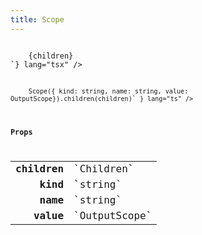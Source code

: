 ```yaml
---
title: Scope
---
```



<Tabs syncKey="component-style">
    <TabItem label="jsx">
        <Code code={`import { Scope } from "@alloy-js/core" 

<Scope kind="string" name="string" value={OutputScope}>
    {children}
</Scope>`} lang="tsx" />
</TabItem>
<TabItem label="stc">
    <Code code={`import { Scope } from "@alloy-js/core/stc" 

Scope({ kind: string, name: string, value: OutputScope}).children(children)` } lang="ts" />
</TabItem>
</Tabs>

### Props

<table>
  <tr>
    <td style="text-align: right;font-weight: bold;">children</td>
    <td style="white-space: nowrap">
      <Badge text="optional" variant="note" size="small" /> `Children`
  
  
  
  
  </td>
  </tr>
  <tr>
    <td style="text-align: right;font-weight: bold;">kind</td>
    <td style="white-space: nowrap">
      <Badge text="optional" variant="note" size="small" /> `string`
  
  
  
  
  </td>
  </tr>
  <tr>
    <td style="text-align: right;font-weight: bold;">name</td>
    <td style="white-space: nowrap">
      <Badge text="optional" variant="note" size="small" /> `string`
  
  
  
  
  </td>
  </tr>
  <tr>
    <td style="text-align: right;font-weight: bold;">value</td>
    <td style="white-space: nowrap">
      <Badge text="optional" variant="note" size="small" /> `OutputScope`
  
  
  
  
  </td>
  </tr>
</table>